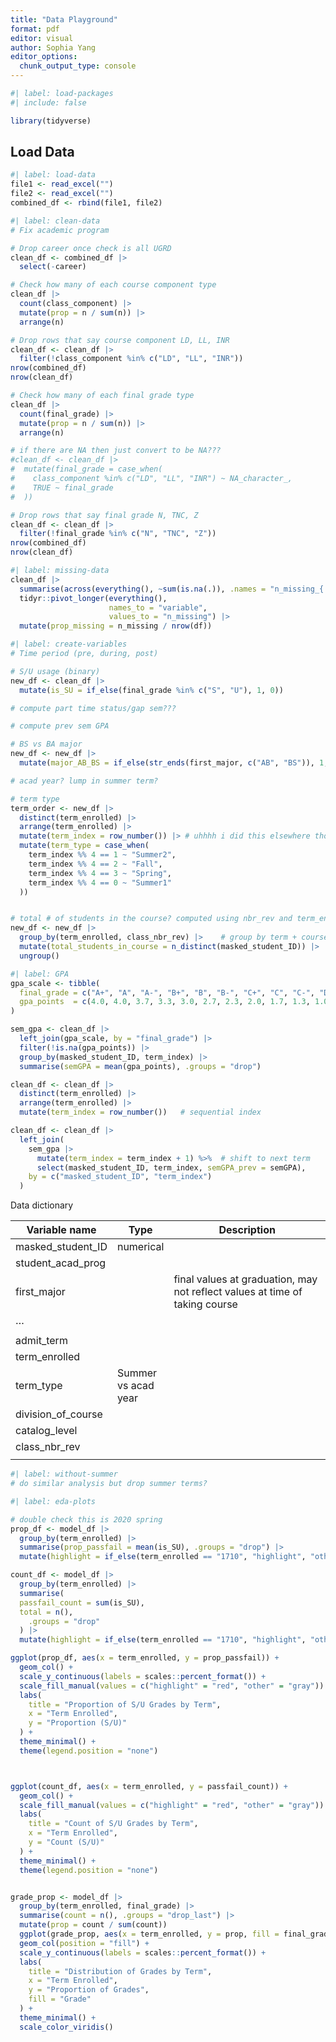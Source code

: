 ```yaml
---
title: "Data Playground"
format: pdf
editor: visual
author: Sophia Yang
editor_options: 
  chunk_output_type: console
---
```


```r
#| label: load-packages
#| include: false

library(tidyverse)
```

## Load Data

```r
#| label: load-data
file1 <- read_excel("")
file2 <- read_excel("")
combined_df <- rbind(file1, file2)
```

```r
#| label: clean-data
# Fix academic program

# Drop career once check is all UGRD
clean_df <- combined_df |>
  select(-career)

# Check how many of each course component type
clean_df |>
  count(class_component) |>
  mutate(prop = n / sum(n)) |>
  arrange(n)

# Drop rows that say course component LD, LL, INR
clean_df <- clean_df |>
  filter(!class_component %in% c("LD", "LL", "INR"))
nrow(combined_df)
nrow(clean_df)

# Check how many of each final grade type
clean_df |>
  count(final_grade) |>
  mutate(prop = n / sum(n)) |>
  arrange(n)

# if there are NA then just convert to be NA???
#clean_df <- clean_df |>
#  mutate(final_grade = case_when(
#    class_component %in% c("LD", "LL", "INR") ~ NA_character_,
#    TRUE ~ final_grade
#  ))

# Drop rows that say final grade N, TNC, Z
clean_df <- clean_df |>
  filter(!final_grade %in% c("N", "TNC", "Z"))
nrow(combined_df)
nrow(clean_df)
```

```r
#| label: missing-data
clean_df |>
  summarise(across(everything(), ~sum(is.na(.)), .names = "n_missing_{.col}")) %>%
  tidyr::pivot_longer(everything(),
                      names_to = "variable",
                      values_to = "n_missing") |>
  mutate(prop_missing = n_missing / nrow(df))
```

```r
#| label: create-variables
# Time period (pre, during, post)

# S/U usage (binary)
new_df <- clean_df |>
  mutate(is_SU = if_else(final_grade %in% c("S", "U"), 1, 0))

# compute part time status/gap sem???

# compute prev sem GPA

# BS vs BA major
new_df <- new_df |>
  mutate(major_AB_BS = if_else(str_ends(first_major, c("AB", "BS")), 1, 0))

# acad year? lump in summer term?

# term type
term_order <- new_df |>
  distinct(term_enrolled) |>
  arrange(term_enrolled) |>
  mutate(term_index = row_number()) |> # uhhhh i did this elsewhere tho?
  mutate(term_type = case_when(
    term_index %% 4 == 1 ~ "Summer2",
    term_index %% 4 == 2 ~ "Fall",
    term_index %% 4 == 3 ~ "Spring",
    term_index %% 4 == 0 ~ "Summer1"
  ))


# total # of students in the course? computed using nbr_rev and term_enrolled
new_df <- new_df |>
  group_by(term_enrolled, class_nbr_rev) |>    # group by term + course
  mutate(total_students_in_course = n_distinct(masked_student_ID)) |>  # count unique students
  ungroup()
```

```r
#| label: GPA
gpa_scale <- tibble(
  final_grade = c("A+", "A", "A-", "B+", "B", "B-", "C+", "C", "C-", "D+", "D", "D-", "F"),
  gpa_points  = c(4.0, 4.0, 3.7, 3.3, 3.0, 2.7, 2.3, 2.0, 1.7, 1.3, 1.0, 1.0, 0.0)
)

sem_gpa <- clean_df |>
  left_join(gpa_scale, by = "final_grade") |>
  filter(!is.na(gpa_points)) |>
  group_by(masked_student_ID, term_index) |>
  summarise(semGPA = mean(gpa_points), .groups = "drop")

clean_df <- clean_df |>
  distinct(term_enrolled) |>
  arrange(term_enrolled) |>
  mutate(term_index = row_number())   # sequential index

clean_df <- clean_df |>
  left_join(
    sem_gpa |>
      mutate(term_index = term_index + 1) %>%  # shift to next term
      select(masked_student_ID, term_index, semGPA_prev = semGPA),
    by = c("masked_student_ID", "term_index")
  )
```

Data dictionary

| Variable name      | Type                | Description                                                                 |
|--------------------|---------------------|-----------------------------------------------------------------------------|
| masked_student_ID  | numerical           |                                                                             |
| student_acad_prog  |                     |                                                                             |
| first_major        |                     | final values at graduation, may not reflect values at time of taking course |
| ...                |                     |                                                                             |
|                    |                     |                                                                             |
| admit_term         |                     |                                                                             |
| term_enrolled      |                     |                                                                             |
| term_type          | Summer vs acad year |                                                                             |
| division_of_course |                     |                                                                             |
| catalog_level      |                     |                                                                             |
| class_nbr_rev      |                     |                                                                             |
|                    |                     |                                                                             |

```r
#| label: without-summer
# do similar analysis but drop summer terms?
```

```r
#| label: eda-plots

# double check this is 2020 spring
prop_df <- model_df |>
  group_by(term_enrolled) |>
  summarise(prop_passfail = mean(is_SU), .groups = "drop") |>
  mutate(highlight = if_else(term_enrolled == "1710", "highlight", "other"))

count_df <- model_df |>
  group_by(term_enrolled) |>
  summarise(
  passfail_count = sum(is_SU),
  total = n(),
    .groups = "drop"
  ) |>
  mutate(highlight = if_else(term_enrolled == "1710", "highlight", "other"))

ggplot(prop_df, aes(x = term_enrolled, y = prop_passfail)) +
  geom_col() +
  scale_y_continuous(labels = scales::percent_format()) +
  scale_fill_manual(values = c("highlight" = "red", "other" = "gray")) +
  labs(
    title = "Proportion of S/U Grades by Term",
    x = "Term Enrolled",
    y = "Proportion (S/U)"
  ) +
  theme_minimal() +
  theme(legend.position = "none")



ggplot(count_df, aes(x = term_enrolled, y = passfail_count)) +
  geom_col() +
  scale_fill_manual(values = c("highlight" = "red", "other" = "gray")) +
  labs(
    title = "Count of S/U Grades by Term",
    x = "Term Enrolled",
    y = "Count (S/U)"
  ) +
  theme_minimal() +
  theme(legend.position = "none")


grade_prop <- model_df |>
  group_by(term_enrolled, final_grade) |>
  summarise(count = n(), .groups = "drop_last") |>
  mutate(prop = count / sum(count))
  ggplot(grade_prop, aes(x = term_enrolled, y = prop, fill = final_grade)) +
  geom_col(position = "fill") +
  scale_y_continuous(labels = scales::percent_format()) +
  labs(
    title = "Distribution of Grades by Term",
    x = "Term Enrolled",
    y = "Proportion of Grades",
    fill = "Grade"
  ) +
  theme_minimal() +
  scale_color_viridis()

```

